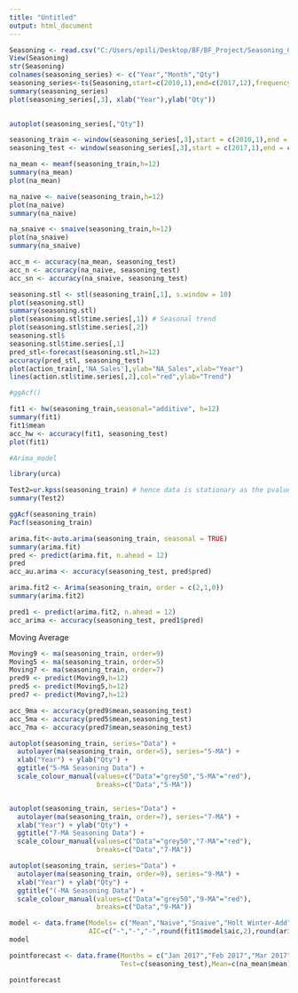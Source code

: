 ---
title: "Untitled"
output: html_document
---
```{r}
Seasoning <- read.csv("C:/Users/epili/Desktop/BF/BF_Project/Seasoning_Consumption_Summary.csv",stringsAsFactors=FALSE)
View(Seasoning)
str(Seasoning)
colnames(seasoning_series) <- c("Year","Month","Qty")
seasoning_series<-ts(Seasoning,start=c(2010,1),end=c(2017,12),frequency = 12)
summary(seasoning_series)
plot(seasoning_series[,3], xlab("Year"),ylab("Qty"))
  
```

```{r}
autoplot(seasoning_series[,"Qty"])
```


```{r}

seasoning_train <- window(seasoning_series[,3],start = c(2010,1),end = c(2016,12))
seasoning_test <- window(seasoning_series[,3],start = c(2017,1),end = c(2017,12))

```

```{r}
na_mean <- meanf(seasoning_train,h=12)
summary(na_mean)
plot(na_mean)

na_naive <- naive(seasoning_train,h=12)
plot(na_naive)
summary(na_naive)

na_snaive <- snaive(seasoning_train,h=12)
plot(na_snaive)
summary(na_snaive)
```

```{r}
acc_m <- accuracy(na_mean, seasoning_test)
acc_n <- accuracy(na_naive, seasoning_test)
acc_sn <- accuracy(na_snaive, seasoning_test)


```


```{r}
seasoning.stl <- stl(seasoning_train[,1], s.window = 10)
plot(seasoning.stl)
summary(seasoning.stl)
plot(seasoning.stl$time.series[,1]) # Seasonal trend
plot(seasoning.stl$time.series[,2])
seasoning.stl$
seasoning.stl$time.series[,1]
pred_stl<-forecast(seasoning.stl,h=12)
accuracy(pred_stl, seasoning_test)
plot(action_train[,'NA_Sales'],ylab="NA_Sales",xlab="Year")
lines(action.stl$time.series[,2],col="red",ylab="Trend")

```

```{r}
#ggAcf()
```


```{r}
fit1 <- hw(seasoning_train,seasonal="additive", h=12)
summary(fit1)
fit1$mean
acc_hw <- accuracy(fit1, seasoning_test)
plot(fit1)
```

```{r}
#Arima_model

library(urca)

Test2=ur.kpss(seasoning_train) # hence data is stationary as the pvalue is less than 5pct value
summary(Test2)

ggAcf(seasoning_train)
Pacf(seasoning_train)

arima.fit<-auto.arima(seasoning_train, seasonal = TRUE)
summary(arima.fit)
pred <- predict(arima.fit, n.ahead = 12)
pred
acc_au.arima <- accuracy(seasoning_test, pred$pred)
```
```{r}
arima.fit2 <- Arima(seasoning_train, order = c(2,1,0))
summary(arima.fit2)

pred1 <- predict(arima.fit2, n.ahead = 12)
acc_arima <- accuracy(seasoning_test, pred1$pred)
```

Moving Average
```{r}
Moving9 <- ma(seasoning_train, order=9)
Moving5 <- ma(seasoning_train, order=5)
Moving7 <- ma(seasoning_train, order=7)
pred9 <- predict(Moving9,h=12)
pred5 <- predict(Moving5,h=12)
pred7 <- predict(Moving7,h=12)

acc_9ma <- accuracy(pred9$mean,seasoning_test)
acc_5ma <- accuracy(pred5$mean,seasoning_test)
acc_7ma <- accuracy(pred7$mean,seasoning_test)

autoplot(seasoning_train, series="Data") +
  autolayer(ma(seasoning_train, order=5), series="5-MA") +
  xlab("Year") + ylab("Qty") +
  ggtitle("5-MA Seasoning Data") +
  scale_colour_manual(values=c("Data"="grey50","5-MA"="red"),
                      breaks=c("Data","5-MA"))


autoplot(seasoning_train, series="Data") +
  autolayer(ma(seasoning_train, order=7), series="7-MA") +
  xlab("Year") + ylab("Qty") +
  ggtitle("7-MA Seasoning Data") +
  scale_colour_manual(values=c("Data"="grey50","7-MA"="red"),
                      breaks=c("Data","7-MA"))

autoplot(seasoning_train, series="Data") +
  autolayer(ma(seasoning_train, order=9), series="9-MA") +
  xlab("Year") + ylab("Qty") +
  ggtitle("(-MA Seasoning Data") +
  scale_colour_manual(values=c("Data"="grey50","9-MA"="red"),
                      breaks=c("Data","9-MA"))


```



```{r}
model <- data.frame(Models= c("Mean","Naive","Snaive","Holt Winter-Add","Auto Arima","Arima","Moving_Avg(5MA)","Moving_Avg(7MA)","Moving_Avg(9MA)"),RMSE_=c(acc_m[2,2],acc_n[2,2],acc_sn[2,2],acc_hw[2,2],acc_au.arima[1,2],acc_arima[1,2],acc_5ma[1,2],acc_7ma[1,2],acc_9ma[1,2]),
                    AIC=c("-","-","-",round(fit1$model$aic,2),round(arima.fit$aic,2),round(arima.fit2$aic,2),"-","-","-"))
model

pointforecast <- data.frame(Months = c("Jan 2017","Feb 2017","Mar 2017","Apr 2017","May 2017","Jun 2017","Jul 2017","Aug 2017","Sep 2017","Oct 2017","Nov 2017","Dec 2017"),
                            Test=c(seasoning_test),Mean=c(na_mean$mean),Naive=c(na_naive$mean),SNaive=c(na_snaive$mean),Holt_Winters_Add=c(fit1$mean), Auto_Arima=c(pred$pred), Arima=c(pred1$pred), "5MA" =c(pred9$mean), "7_MA"=c(pred7$mean), "9_MA"=c(pred9$mean))

pointforecast
```



